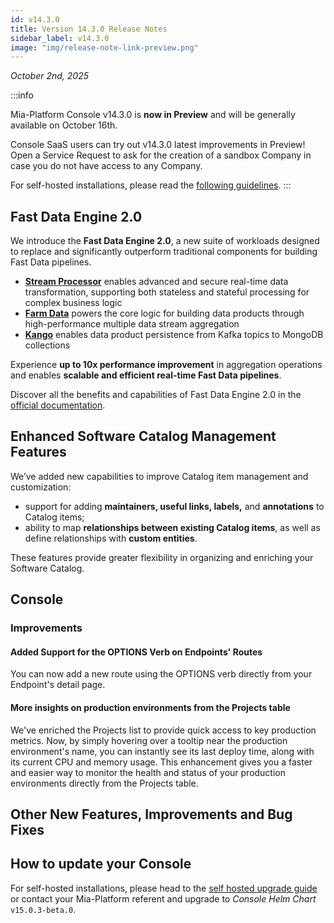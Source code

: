```yaml
---
id: v14.3.0
title: Version 14.3.0 Release Notes
sidebar_label: v14.3.0
image: "img/release-note-link-preview.png"
---
```



_October 2nd, 2025_

:::info

Mia-Platform Console v14.3.0 is **now in Preview** and will be generally available on October 16th.

Console SaaS users can try out v14.3.0 latest improvements in Preview! Open a Service Request to ask for the creation of a sandbox Company in case you do not have access to any Company.

For self-hosted installations, please read the [following guidelines](#how-to-update-your-console).
:::

## Fast Data Engine 2.0

We introduce the **Fast Data Engine 2.0**, a new suite of workloads designed to replace and significantly outperform traditional components for building Fast Data pipelines.

- **[Stream Processor](/products/fast_data/fast_data_engine_v2/stream_processor/10_Overview.md)** enables advanced and secure real-time data transformation, supporting both stateless and stateful processing for complex business logic
- **[Farm Data](/products/fast_data/fast_data_engine_v2/farm_data/10_Overview.md)** powers the core logic for building data products through high-performance multiple data stream aggregation
- **[Kango](/products/fast_data/fast_data_engine_v2/kango/10_Overview.md)** enables data product persistence from Kafka topics to MongoDB collections

Experience **up to 10x performance improvement** in aggregation operations and enables **scalable and efficient real-time Fast Data pipelines**.

Discover all the benefits and capabilities of Fast Data Engine 2.0 in the [official documentation](/products/fast_data/fast_data_engine_v2/overview.md).

## Enhanced Software Catalog Management Features

We’ve added new capabilities to improve Catalog item management and customization:

- support for adding **maintainers, useful links, labels,** and **annotations** to Catalog items;
- ability to map **relationships between existing Catalog items**, as well as define relationships with **custom entities**.

These features provide greater flexibility in organizing and enriching your Software Catalog.

<!-- Please refer to the documentation for more information. -->

## Console

### Improvements

#### Added Support for the OPTIONS Verb on Endpoints' Routes

You can now add a new route using the OPTIONS verb directly from your Endpoint's detail page.

#### More insights on production environments from the Projects table

We've enriched the Projects list to provide quick access to key production metrics. Now, by simply hovering over a tooltip near the production environment's name, you can instantly see its last deploy time, along with its current CPU and memory usage. This enhancement gives you a faster and easier way to monitor the health and status of your production environments directly from the Projects table.

## Other New Features, Improvements and Bug Fixes

<Accordion data={dataAccordion} />

## How to update your Console

For self-hosted installations, please head to the [self hosted upgrade guide](/infrastructure/self-hosted/installation-chart/100_how-to-upgrade.md) or contact your Mia-Platform referent and upgrade to _Console Helm Chart_ `v15.0.3-beta.0`.
